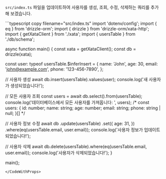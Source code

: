 
`src/index.ts` 파일을 업데이트하여 사용자를 생성, 조회, 수정, 삭제하는 쿼리를 추가해 보겠습니다.

<CodeWithProps dialect={props.dialect} env_variable={props.env_variable}>
```typescript copy filename="src/index.ts"
import 'dotenv/config';
import { eq } from 'drizzle-orm';
import { drizzle } from 'drizzle-orm/xata-http';
import { getXataClient } from './xata';
import { usersTable } from './db/schema';

async function main() {
  const xata = getXataClient();
  const db = drizzle(xata);

  const user: typeof usersTable.$inferInsert = {
    name: 'John',
    age: 30,
    email: 'john@example.com',
    phone: '123-456-7890',
  };

  // 사용자 생성
  await db.insert(usersTable).values(user);
  console.log('새 사용자가 생성되었습니다!');

  // 모든 사용자 조회
  const users = await db.select().from(usersTable);
  console.log('데이터베이스에서 모든 사용자를 가져옵니다: ', users);
  /*
  const users: {
    id: number;
    name: string;
    age: number;
    email: string;
    phone: string | null;
  }[]
  */

  // 사용자 정보 수정
  await db
    .update(usersTable)
    .set({
      age: 31,
    })
    .where(eq(usersTable.email, user.email));
  console.log('사용자 정보가 업데이트되었습니다!');

  // 사용자 삭제
  await db.delete(usersTable).where(eq(usersTable.email, user.email));
  console.log('사용자가 삭제되었습니다!');
}

main();
```
</CodeWithProps>


